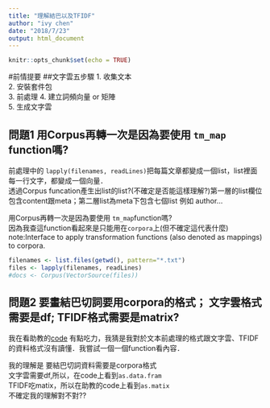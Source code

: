 ```yaml
---
title: "理解結巴以及TFIDF"
author: "ivy chen"
date: "2018/7/23"
output: html_document
---
```


```r
knitr::opts_chunk$set(echo = TRUE)
```

#前情提要
##文字雲五步驟
1. 收集文本  
2. 安裝套件包  
3. 前處理
4. 建立詞頻向量 or 矩陣  
5. 生成文字雲  

## 問題1 用Corpus再轉一次是因為要使用 `tm_map` function嗎?  
  
  
  
前處理中的 `lapply(filenames, readLines)`把每篇文章都變成一個list，list裡面每一行文字，都變成一個向量．  
透過Corpus funcation產生出list的list?(不確定是否能這樣理解?)第一層的list欄位包含content跟meta；第二層list為meta下包含七個list 例如 author...  

用Corpus再轉一次是因為要使用 `tm_map`function嗎?  
因為我查這function看起來是只能用在`corpora`上(但不確定這代表什麼)  
note:Interface to apply transformation functions (also denoted as mappings) to corpora.  

```R
filenames <- list.files(getwd(), pattern="*.txt")
files <- lapply(filenames, readLines)
#docs <- Corpus(VectorSource(files))
```

## 問題2 要畫結巴切詞要用corpora的格式；   文字雲格式需要是df;  TFIDF格式需要是matrix?  
  
    
    
我在看助教的[code](https://ntu-csx-datascience.github.io/106Summer/week3/tfidf/tfidf.html) 有點吃力，我猜是我對於文本前處理的格式跟文字雲、TFIDF的資料格式沒有讀懂．我嘗試一個一個function看內容．   

我的理解是 要結巴切詞資料需要是corpora格式  
文字雲需要df,所以，在code上看到`as.data.fram`  
TFIDF吃matix，所以在助教的code上看到`as.matix`   
不確定我的理解對不對??  
